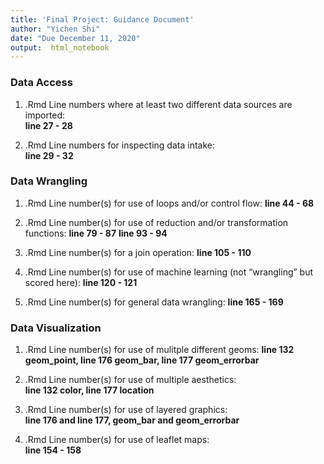 ```yaml
---
title: 'Final Project: Guidance Document'
author: "Yichen Shi"
date: "Due December 11, 2020"
output:  html_notebook
---
```


### Data Access

(1) .Rmd Line numbers where at least two different data sources are imported:  
**line 27 - 28**

(2) .Rmd Line numbers for inspecting data intake:  
**line 29 - 32**

### Data Wrangling 

(1) .Rmd Line number(s) for use of loops and/or control flow: 
**line 44 - 68**

(2) .Rmd Line number(s) for use of reduction and/or transformation functions: 
**line 79 - 87**
**line 93 - 94**

(3) .Rmd Line number(s) for a join operation: 
**line 105 - 110**


(4) .Rmd Line number(s) for use of machine learning (not "wrangling" but scored here): 
**line 120 - 121**

(5) .Rmd Line number(s) for general data wrangling: 
**line 165 - 169**


### Data Visualization 

(1) .Rmd Line number(s) for use of mulitple different geoms: 
**line 132 geom_point, line 176 geom_bar, line 177 geom_errorbar**

(2) .Rmd Line number(s) for use of multiple aesthetics:  
**line 132 color, line 177 location**

(3) .Rmd Line number(s) for use of layered graphics:  
**line 176 and line 177, geom_bar and geom_errorbar**

(4) .Rmd Line number(s) for use of leaflet maps:  
**line 154 - 158**
   
